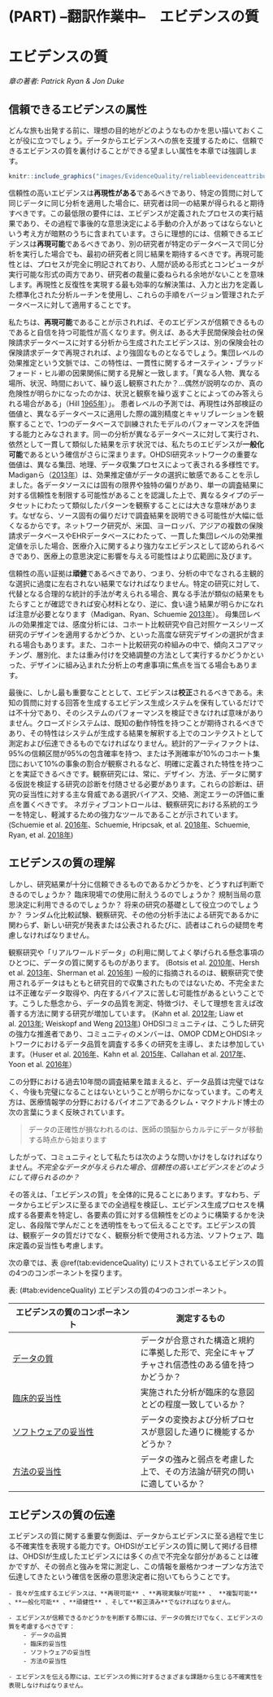 # (PART) --翻訳作業中--　エビデンスの質 {.unnumbered}

# エビデンスの質 {#EvidenceQuality}

*章の著者: Patrick Ryan & Jon Duke*

\index{evidence quality}

## 信頼できるエビデンスの属性

どんな旅も出発する前に、理想の目的地がどのようなものかを思い描いておくことが役に立つでしょう。データからエビデンスへの旅を支援するために、信頼できるエビデンスの質を裏付けることができる望ましい属性を本章では強調します。

```r
knitr::include_graphics("images/EvidenceQuality/reliableevidenceattributes.png")
```

信頼性の高いエビデンスは**再現性がある**であるべきであり、特定の質問に対して同じデータに同じ分析を適用した場合に、研究者は同一の結果が得られると期待すべきです。この最低限の要件には、エビデンスが定義されたプロセスの実行結果であり、その過程で事後的な意思決定による手動の介入があってはならないという考え方が暗黙のうちに含まれています。さらに理想的には、信頼できるエビデンスは**再現可能**であるべきであり、別の研究者が特定のデータベースで同じ分析を実行した場合でも、最初の研究者と同じ結果を期待するべきです。再現可能性とは、プロセスが完全に明記されており、人間が読める形式とコンピュータが実行可能な形式の両方であり、研究者の裁量に委ねられる余地がないことを意味します。再現性と反復性を実現する最も効率的な解決策は、入力と出力を定義した標準化された分析ルーチンを使用し、これらの手順をバージョン管理されたデータベースに対して適用することです。

私たちは、**再現可能**であることが示されれば、そのエビデンスが信頼できるものであると自信を持つ可能性が高くなります。例えば、ある大手民間保険会社の保険請求データベースに対する分析から生成されたエビデンスは、別の保険会社の保険請求データで再現されれば、より強固なものとなるでしょう。集団レベルの効果推定という文脈では、この特性は、一貫性に関するオースティン・ブラッドフォード・ヒル卿の因果関係に関する見解と一致します。「異なる人物、異なる場所、状況、時間において、繰り返し観察されたか？…偶然が説明なのか、真の危険性が明らかになったのかは、状況と観察を繰り返すことによってのみ答えられる場合がある」（Hill [1965年](https://ohdsi.github.io/TheBookOfOhdsi/EvidenceQuality.html#ref-hill_1965)）」。 患者レベルの予測では、再現性は外部検証の価値と、異なるデータベースに適用した際の識別精度とキャリブレーションを観察することで、1つのデータベースで訓練されたモデルのパフォーマンスを評価する能力とみなされます。同一の分析が異なるデータベースに対して実行され、依然として一貫して類似した結果を示す状況では、私たちのエビデンスが**一般化可能**であるという確信がさらに深まります。OHDSI研究ネットワークの重要な価値は、異なる集団、地理、データ収集プロセスによって表される多様性です。Madiganら（[2013年](https://ohdsi.github.io/TheBookOfOhdsi/EvidenceQuality.html#ref-madigan_2013)）は、効果推定値がデータの選択に敏感であることを示しました。各データソースには固有の限界や独特の偏りがあり、単一の調査結果に対する信頼性を制限する可能性があることを認識した上で、異なるタイプのデータセットにわたって類似したパターンを観察することには大きな意味があります。なぜなら、ソース固有の偏りだけで調査結果を説明できる可能性が大幅に低くなるからです。ネットワーク研究が、米国、ヨーロッパ、アジアの複数の保険請求データベースやEHRデータベースにわたって、一貫した集団レベルの効果推定値を示した場合、医療介入に関するより強力なエビデンスとして認められるべきであり、医療上の意思決定に影響を与える可能性はより広範囲に及びます。

信頼性の高い証拠は**頑健**であるべきであり、つまり、分析の中でなされる主観的な選択に過度に左右されない結果でなければなりません。特定の研究に対して、代替となる合理的な統計的手法が考えられる場合、異なる手法が類似の結果をもたらすことが確認できれば安心材料となり、逆に、食い違う結果が明らかになれば注意が必要となります（Madigan、Ryan、Schuemie [2013年](https://ohdsi.github.io/TheBookOfOhdsi/EvidenceQuality.html#ref-madigan2013design)）。 母集団レベルの効果推定では、感度分析には、コホート比較研究や自己対照ケースシリーズ研究のデザインを適用するかどうか、といった高度な研究デザインの選択が含まれる場合もあります。また、コホート比較研究の枠組みの中で、傾向スコアマッチング、層別化、または重み付けを交絡調整の方法として実行するかどうかといった、デザインに組み込まれた分析上の考慮事項に焦点を当てる場合もあります。

最後に、しかし最も重要なこととして、エビデンスは**校正**されるべきである。未知の質問に対する回答を生成するエビデンス生成システムを保有しているだけでは不十分であり、そのシステムのパフォーマンスを検証できなければ意味がありません。クローズドシステムは、既知の動作特性を持つことが期待されるべきであり、その特性はシステムが生成する結果を解釈する上でのコンテクストとして測定および伝達できるものでなければなりません。統計的アーティファクトは、95%の信頼区間が95%の包含確率を持つ、または予測確率が10%のコホート集団において10%の事象の割合が観察されるなど、明確に定義された特性を持つことを実証できるべきです。観察研究には、常に、デザイン、方法、データに関する仮説を検証する研究の診断を付随させる必要があります。これらの診断は、研究の妥当性に対する主な脅威である選択バイアス、交絡、測定エラーの評価に重点を置くべきです。 ネガティブコントロールは、観察研究における系統的エラーを特定し、軽減するための強力なツールであることが示されています。 (Schuemie et al. [2016年](https://ohdsi.github.io/TheBookOfOhdsi/EvidenceQuality.html#ref-schuemie_2016)、Schuemie, Hripcsak, et al. [2018年](https://ohdsi.github.io/TheBookOfOhdsi/EvidenceQuality.html#ref-schuemie_2018)、Schuemie, Ryan, et al. [2018年](https://ohdsi.github.io/TheBookOfOhdsi/EvidenceQuality.html#ref-schuemie_2018b))

## エビデンスの質の理解

しかし、研究結果が十分に信頼できるものであるかどうかを、どうすれば判断できるのでしょうか？ 臨床現場での使用に耐えうるのでしょうか？ 規制当局の意思決定に利用できるのでしょうか？ 将来の研究の基礎として役立つのでしょうか？ ランダム化比較試験、観察研究、その他の分析手法による研究であるかに関わらず、新しい研究が発表または公表されるたびに、読者はこれらの疑問を考慮しなければなりません。

観察研究や「リアルワールドデータ」の利用に関してよく挙げられる懸念事項のひとつに、データの質に関するものがあります。 (Botsis et al. [2010年](https://ohdsi.github.io/TheBookOfOhdsi/EvidenceQuality.html#ref-botsis2010secondary)、Hersh et al. [2013年](https://ohdsi.github.io/TheBookOfOhdsi/EvidenceQuality.html#ref-hersh2013caveats)、Sherman et al. [2016年](https://ohdsi.github.io/TheBookOfOhdsi/EvidenceQuality.html#ref-sherman2016real)) 一般的に指摘されるのは、観察研究で使用されるデータはもともと研究目的で収集されたものではないため、不完全または不正確なデータ取得や、内在するバイアスに苦しむ可能性があるということです。こうした懸念から、データの品質を測定、特徴づけ、そして理想を言えば改善する方法に関する研究が増加しています。 (Kahn et al. [2012年](https://ohdsi.github.io/TheBookOfOhdsi/EvidenceQuality.html#ref-kahn2012pragmatic); Liaw et al. [2013年](https://ohdsi.github.io/TheBookOfOhdsi/EvidenceQuality.html#ref-liaw2013towards); Weiskopf and Weng [2013年](https://ohdsi.github.io/TheBookOfOhdsi/EvidenceQuality.html#ref-weiskopf_2013)) OHDSIコミュニティは、こうした研究の強力な推進者であり、コミュニティのメンバーは、OMOP CDMとOHDSIネットワークにおけるデータ品質を調査する多くの研究を主導し、または参加しています。（Huser et al. [2016年](https://ohdsi.github.io/TheBookOfOhdsi/EvidenceQuality.html#ref-huser_multisite_2016)、Kahn et al. [2015年](https://ohdsi.github.io/TheBookOfOhdsi/EvidenceQuality.html#ref-kahn_transparent_2015)、Callahan et al. [2017年](https://ohdsi.github.io/TheBookOfOhdsi/EvidenceQuality.html#ref-callahan2017comparison)、Yoon et al. [2016年](https://ohdsi.github.io/TheBookOfOhdsi/EvidenceQuality.html#ref-yoon_2016)）

この分野における過去10年間の調査結果を踏まえると、データ品質は完璧ではなく、今後も完璧になることはないということが明らかになっています。この考え方は、医療情報学の分野におけるパイオニアであるクレム・マクドナルド博士の次の言葉にうまく反映されています。

> データの正確性が損なわれるのは、医師の頭脳からカルテにデータが移動する時点から始まります \index{Clem McDonald}

したがって、コミュニティとして私たちは次のような問いかけをしなければなりません。*不完全なデータが与えられた場合、信頼性の高いエビデンスをどのようにして得られるのか？*

その答えは、「エビデンスの質」を全体的に見ることにあります。すなわち、データからエビデンスに至るまでの全過程を検証し、エビデンス生成プロセスを構成する各要素を特定し、各要素の質に対する信頼性をどのように構築するかを決定し、各段階で学んだことを透明性をもって伝えることです。エビデンスの質は、観察データの質だけでなく、観察分析で使用される方法、ソフトウェア、臨床定義の妥当性も考慮します。\index{community} \index{reliable evidence}

次の章では、表 \@ref(tab:evidenceQuality) にリストされているエビデンスの質の4つのコンポーネントを探ります。

表: (#tab:evidenceQuality) エビデンスの質の4つのコンポーネント。

| エビデンスの質のコンポーネント | 測定するもの |
|----|----|
| [データの質](DataQuality.html) | データが合意された構造と規約に準拠した形で、完全にキャプチャされ信憑性のある値を持つかどうか？ |
| [臨床的妥当性](ClinicalValidity.html) | 実施された分析が臨床的な意図とどの程度一致しているか？ |
| [ソフトウェアの妥当性](SoftwareValidity.html) | データの変換および分析プロセスが意図した通りに機能するかどうか？ |
| [方法の妥当性](MethodValidity.html) | データの強みと弱点を考慮した上で、その方法論が研究の問いに適しているか？ |

## エビデンスの質の伝達

エビデンスの質に関する重要な側面は、データからエビデンスに至る過程で生じる不確実性を表現する能力です。OHDSIがエビデンスの質に関して掲げる目標は、OHDSIが生成したエビデンスには多くの点で不完全な部分があることは確かですが、その弱点と強みを常に測定し、この情報を厳格かつオープンな方法で伝達してきたという確信を医療の意思決定者に抱いてもらうことです。

```block2
- 我々が生成するエビデンスは、**再現可能** 、**再現実験が可能** 、 **複製可能** 、**一般化可能** 、**頑健性** 、そして**較正済み**でなければなりません。

- エビデンスが信頼できるかどうかを判断する際には、データの質だけでなく、エビデンスの質を考慮するべきです：
    - データの品質
    - 臨床的妥当性
    - ソフトウェアの妥当性
    - 方法の妥当性

- エビデンスを伝える際には、エビデンスの質に対するさまざまな課題から生じる不確実性を表現しなければなりません。

```
